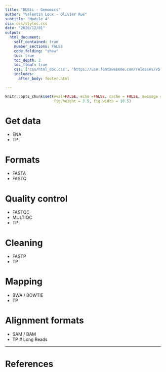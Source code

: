 ```yaml
---
title: "DUBii - Genomics"
author: "Valentin Loux - Olivier Rué"
subtitle: "Module 4"
css: css/styles.css
date: "2020/12/01"
output:
  html_document:
    self_contained: true
    number_sections: FALSE
    code_folding: "show"
    toc: true
    toc_depth: 2
    toc_float: true
    css: ['css/html_doc.css', 'https://use.fontawesome.com/releases/v5.0.9/css/all.css']
    includes:
      after_body: footer.html

---
```


```r
knitr::opts_chunk$set(eval=FALSE, echo =FALSE, cache = FALSE, message = FALSE, warning = FALSE, cache.lazy = FALSE,
                      fig.height = 3.5, fig.width = 10.5)
```

# Get data

- ENA
- TP

# Formats

- FASTA
- FASTQ

# Quality control

- FASTQC
- MULTIQC
- TP

# Cleaning

- FASTP
- TP

# Mapping

- BWA / BOWTIE
- TP

# Alignment formats

- SAM / BAM
- TP
# Long Reads



***

# References
<br>